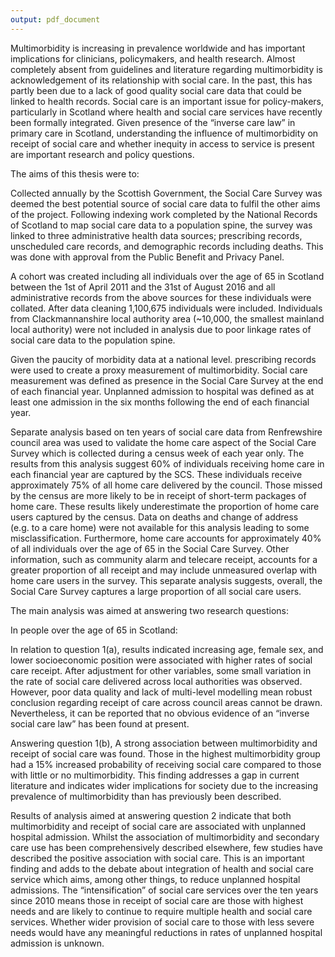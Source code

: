 ```yaml
---
output: pdf_document
---
```


\chapter{Conclusion}\label{ch:conclusion}
\thispagestyle{empty}

Multimorbidity is increasing in prevalence worldwide and has important implications for clinicians, policymakers, and health research. Almost completely absent from guidelines and literature regarding multimorbidity is acknowledgement of its relationship with social care. In the past, this has partly been due to a lack of good quality social care data that could be linked to health records. Social care is an important issue for policy-makers, particularly in Scotland where health and social care services have recently been formally integrated. Given presence of the "inverse care law" in primary care in Scotland, understanding the influence of multimorbidity on receipt of social care and whether inequity in access to service is present are important research and policy questions. 

The aims of this thesis were to:

\begin{enumerate}[noitemsep]
\item Identify the best source of social care data in Scotland that can be linked to health data (ideally at a national level) and assess its suitability in a research context
\item Create a linked dataset that can be used to answer questions relevant to multimorbidity and the provision of health and social care services 
\item Demonstrate the ability of this dataset to answer pertinent cross-sectoral questions.
\end{enumerate}

Collected annually by the Scottish Government, the Social Care Survey was deemed the best potential source of social care data to fulfil the other aims of the project. Following indexing work completed by the National Records of Scotland to map social care data to a population spine, the survey was linked to three administrative health data sources; prescribing records, unscheduled care records, and demographic records including deaths. This was done with approval from the Public Benefit and Privacy Panel.

A cohort was created including all individuals over the age of 65 in Scotland between the 1st of April 2011 and the 31st of August 2016 and all administrative records from the above sources for these individuals were collated. After data cleaning 1,100,675 individuals were included. Individuals from Clackmannanshire local authority area (~10,000, the smallest mainland local authority) were not included in analysis due to poor linkage rates of social care data to the population spine.  

Given the paucity of morbidity data at a national level. prescribing records were used to create a proxy measurement of multimorbidity. Social care measurement was defined as presence in the Social Care Survey at the end of each financial year. Unplanned admission to hospital was defined as at least one admission in the six months following the end of each financial year. 

Separate analysis based on ten years of social care data from Renfrewshire council area was used to validate the home care aspect of the Social Care Survey which is collected during a census week of each year only. The results from this analysis suggest 60% of individuals receiving home care in each financial year are captured by the SCS. These individuals receive approximately 75% of all home care delivered by the council. Those missed by the census are more likely to be in receipt of short-term packages of home care. These results likely underestimate the proportion of home care users captured by the census. Data on deaths and change of address (e.g. to a care home) were not available for this analysis leading to some misclassification. Furthermore, home care accounts for approximately 40% of all individuals over the age of 65 in the Social Care Survey. Other information, such as community alarm and telecare receipt, accounts for a greater proportion of all receipt and may include unmeasured overlap with home care users in the survey. This separate analysis suggests, overall, the Social Care Survey captures a large proportion of all social care users.  

The main analysis was aimed at answering two research questions: 

In people over the age of 65 in Scotland:
\begin{enumerate}[noitemsep]
\item 
\begin{enumerate}[noitemsep]
\item What are the socioeconomic and demographic patterns in the use of social care? 
\item Is there an association between receipt of social care and multimorbidity status. Does this vary by the patterns described in 1(a)?  
\end{enumerate}
\item Is there an association between unplanned hospital admission, multimorbidity, and the receipt of social care?
\end{enumerate}

In relation to question 1(a), results indicated increasing age, female sex, and lower socioeconomic position were associated with higher rates of social care receipt. After adjustment for other variables, some small variation in the rate of social care delivered across local authorities was observed. However, poor data quality and lack of multi-level modelling mean robust conclusion regarding receipt of care across council areas cannot be drawn. Nevertheless, it can be reported that no obvious evidence of an "inverse social care law" has been found at present.  

Answering question 1(b), A strong association between multimorbidity and receipt of social care was found. Those in the highest multimorbidity group had a 15% increased probability of receiving social care compared to those with little or no multimorbidity. This finding addresses a gap in current literature and indicates wider implications for society due to the increasing prevalence of multimorbidity than has previously been described.

Results of analysis aimed at answering question 2 indicate that both multimorbidity and receipt of social care are associated with unplanned hospital admission. Whilst the association of multimorbidity and secondary care use has been comprehensively described elsewhere, few studies have described the positive association with social care. This is an important finding and adds to the debate about integration of health and social care service which aims, among other things, to reduce unplanned hospital admissions. The "intensification" of social care services over the ten years since 2010 means those in receipt of social care are those with highest needs and are likely to continue to require multiple health and social care services. Whether wider provision of social care to those with less severe needs would have any meaningful reductions in rates of unplanned hospital admission is unknown. 
